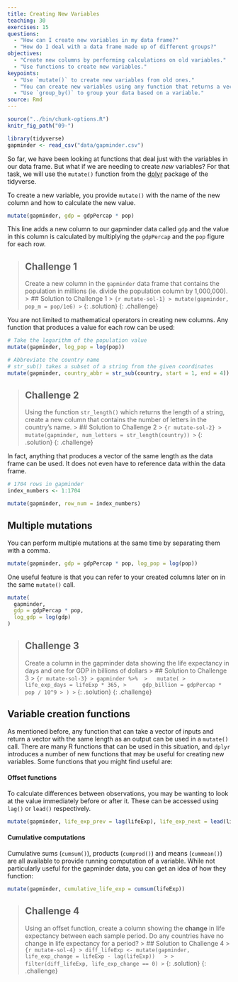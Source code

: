 ```yaml
---
title: Creating New Variables
teaching: 30
exercises: 15
questions:
  - "How can I create new variables in my data frame?"
  - "How do I deal with a data frame made up of different groups?"
objectives:
  - "Create new columns by performing calculations on old variables."
  - "Use functions to create new variables."
keypoints:
  - "Use `mutate()` to create new variables from old ones."
  - "You can create new variables using any function that returns a vector of the same length as the data frame."
  - "Use `group_by()` to group your data based on a variable."
source: Rmd
---
```


```r
source("../bin/chunk-options.R")
knitr_fig_path("09-")

library(tidyverse)
gapminder <- read_csv("data/gapminder.csv")
```

So far, we have been looking at functions that deal just with the variables in our data frame. But
what if we are needing to create *new* variables? For that task, we will use the `mutate()` function
from the [dplyr](https://dplyr.tidyverse.org) package of the tidyverse.

To create a new variable, you provide `mutate()` with the name of the new column and how to calculate
the new value.

```r
mutate(gapminder, gdp = gdpPercap * pop)
```

This line adds a new column to our gapminder data called `gdp` and the value in this column is 
calculated by multiplying the `gdpPercap` and the `pop` figure for each row.

> ## Challenge 1
> Create a new column in the `gapminder` data frame that contains the population in millions (ie.
> divide the population column by 1,000,000).
> > ## Solution to Challenge 1
> > ```{r mutate-sol-1}
> > mutate(gapminder, pop_m = pop/1e6)
> > ```
> {: .solution}
{: .challenge}

You are not limited to mathematical operators in creating new columns. Any function that produces a
value for each row can be used:

```r
# Take the logarithm of the population value
mutate(gapminder, log_pop = log(pop))

# Abbreviate the country name
# str_sub() takes a subset of a string from the given coordinates
mutate(gapminder, country_abbr = str_sub(country, start = 1, end = 4))
```

> ## Challenge 2
> Using the function `str_length()` which returns the length of a string, create a new column that 
> contains the number of letters in the country's name.
> > ## Solution to Challenge 2
> > ```{r mutate-sol-2}
> > mutate(gapminder, num_letters = str_length(country))
> > ```
> {: .solution}
{: .challenge}

In fact, anything that produces a vector of the same length as the data frame can be used. It does 
not even have to reference data within the data frame.

```r
# 1704 rows in gapminder
index_numbers <- 1:1704

mutate(gapminder, row_num = index_numbers)
```

## Multiple mutations
You can perform multiple mutations at the same time by separating them with a comma.

```r
mutate(gapminder, gdp = gdpPercap * pop, log_pop = log(pop))
```

One useful feature is that you can refer to your created columns later on in the same
`mutate()` call.

```r
mutate(
  gapminder,
  gdp = gdpPercap * pop,
  log_gdp = log(gdp)
)
```

> ## Challenge 3
> Create a column in the gapminder data showing the life expectancy in days and one for GDP in billions
> of dollars
> > ## Solution to Challenge 3
> > ``` {r mutate-sol-3}
> > gapminder %>% 
> >   mutate(
> >     life_exp_days = lifeExp * 365,
> >     gdp_billion = gdpPercap * pop / 10^9
> > )
> > ```
> {: .solution}
{: .challenge}

## Variable creation functions
As mentioned before, any function that can take a vector of inputs and return a vector with the same 
length as an output can be used in a `mutate()` call. There are many R functions that can be used
in this situation, and `dplyr` introduces a number of new functions that may be useful for creating 
new variables. Some functions that you might find useful are:

#### Offset functions
To calculate differences between observations, you may be wanting to look at the value immediately
before or after it. These can be accessed using `lag()` or `lead()` respectively.
```r
mutate(gapminder, life_exp_prev = lag(lifeExp), life_exp_next = lead(lifeExp))
```

#### Cumulative computations
Cumulative sums (`cumsum()`), products (`cumprod()`) and means (`cummean()`) are all available to 
provide running computation of a variable. While not particularly useful for the gapminder data,
you can get an idea of how they function:

```r
mutate(gapminder, cumulative_life_exp = cumsum(lifeExp))
```

> ## Challenge 4
> Using an offset function, create a column showing the **change** in life expectancy between each sample period. Do any 
> countries have no change in life expectancy for a period?
> > ## Solution to Challenge 4
> > ``` {r mutate-sol-4}
> > diff_lifeExp <- mutate(gapminder, life_exp_change = lifeExp - lag(lifeExp))  
> >
> > filter(diff_lifeExp, life_exp_change == 0)
> > ```
> {: .solution}
{: .challenge}
